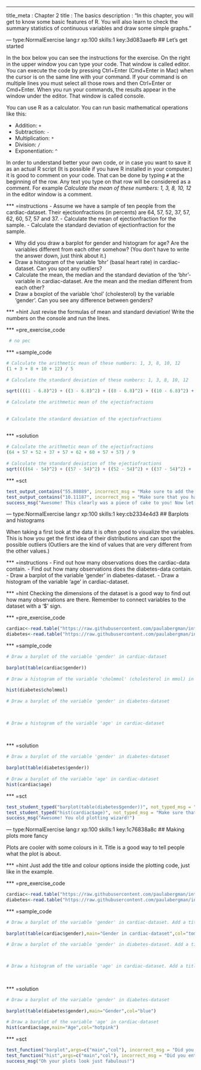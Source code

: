 --- 
title_meta  : Chapter 2
title       : The basics
description : "In this chapter, you will get to know some basic features of R. You will also learn to check the summary statistics of continuous variables and draw some simple graphs."
 
--- type:NormalExercise lang:r xp:100 skills:1 key:3d083aaefb
## Let's get started
 
In the box below you can see the instructions for the exercise. On the right in the upper window you can type your code. That window is called editor. You can execute the code by pressing Ctrl+Enter (Cmd+Enter in Mac) when the cursor is on the same line with your command. If your command is on multiple lines you must select all those rows and then Ctrl+Enter or Cmd+Enter. When you run your commands, the results appear in the window under the editor. That window is called console.
 
You can use R as a calculator. You can run basic mathematical operations like this: 
 
- Addition: `+`
- Subtraction: `-`
- Multiplication: `*`
- Division: `/`
- Exponentiation: `^`
 
In order to understand better your own code, or in case you want to save it as an actual R script (It is possible if you have R installed in your computer.) it is good to comment on your code. That can be done by typing `#` at the beginning of the row. Any text you type on that row will be considered as a comment. For example _Calculate the mean of these numbers: 1, 3, 8, 10, 12_ in the editor window is a comment.
 
*** =instructions
 - Assume we have a sample of ten people from the cardiac-dataset. Their ejectionfractions (in percents) are 64, 57, 52, 37, 57, 62, 60, 57, 57 and 37. 
 - Calculate the mean of ejectionfraction for the sample. 
 - Calculate the standard deviation of ejectionfraction for the sample. 

 - Why did you draw a barplot for gender and histogram for age? Are the variables different from each other somehow? (You don't have to write the answer down, just think about it.)
 - Draw a histogram of the variable 'bhr' (basal heart rate) in cardiac-dataset. Can you spot any outliers?
 - Calculate the mean, the median and the standard deviation of the 'bhr'-variable in cardiac-dataset. Are the mean and the median different from each other?
 - Draw a boxplot of the variable 'chol' (cholesterol) by the variable 'gender'. Can you see any difference between genders?
 
*** =hint
Just revise the formulas of mean and standard deviation! Write the numbers on the console and run the lines.
 
*** =pre_exercise_code
```{r}
 # no pec
```
 
*** =sample_code
```{r}
# Calculate the arithmetic mean of these numbers: 1, 3, 8, 10, 12
(1 + 3 + 8 + 10 + 12) / 5
 
# Calculate the standard deviation of these numbers: 1, 3, 8, 10, 12
 
sqrt((((1 - 6.8)^2) + ((3 - 6.8)^2) + ((8 - 6.8)^2) + ((10 - 6.8)^2) + ((12 - 6.8)^2)) / (5 - 1))
 
# Calculate the arithmetic mean of the ejectiofractions
 
 
# Calculate the standard deviation of the ejectiofractions
 

```
 
*** =solution
```{r}
# Calculate the arithmetic mean of the ejectiofractions
(64 + 57 + 52 + 37 + 57 + 62 + 60 + 57 + 57) / 9
 
# Calculate the standard deviation of the ejectiofractions
sqrt((((64 - 54)^2) + ((57 - 54)^2) + ((52 - 54)^2) + ((37 - 54)^2) + ((57 - 54)^2) + ((62 - 54)^2) + ((60 - 54)^2) + ((57 - 54)^2) + ((57 - 54)^2) + ((37 - 54)^2)) / (9 - 1))
```
 
*** =sct
```{r}
test_output_contains("55.88889", incorrect_msg = "Make sure to add the values together and divide them by the number of values.")
test_output_contains("10.11187", incorrect_msg = "Make sure that you have studied well the formula of standard deviation.")
success_msg("Awesome! This clearly was a piece of cake to you! Now let's move on to the next exercise.")
```

--- type:NormalExercise lang:r xp:100 skills:1 key:cb2334e4d3
## Barplots and histograms
 
When taking a first look at the data it is often good to visualize the variables. This is how you get the first idea of their distributions and can spot the possible outliers (Outliers are the kind of values that are very different from the other values.)
 
*** =instructions
 - Find out how many observations does the cardiac-data contain. 
 - Find out how many observations does the diabetes-data contain.
 - Draw a barplot of the variable 'gender' in diabetes-dataset.
 - Draw a histogram of the variable 'age' in cardiac-dataset.

*** =hint
Checking the dimensions of the dataset is a good way to find out how many observations are there. 
Remember to connect variables to the dataset with a '$' sign.
 
*** =pre_exercise_code
```{r}
cardiac<-read.table("https://raw.githubusercontent.com/paulabergman/intro-to-biostatistics-with-r/master/Cardiac.txt",header=T,row.names=1)
diabetes<-read.table("https://raw.githubusercontent.com/paulabergman/intro-to-biostatistics-with-r/master/Diabetes.txt",header=TRUE,row.names=1)
```
 
*** =sample_code
```{r}
# Draw a barplot of the variable 'gender' in cardiac-dataset
 
barplot(table(cardiac$gender))
 
# Draw a histogram of the variable 'cholmmol' (cholesterol in mmol) in diabetes-dataset
 
hist(diabetes$cholmmol)
 
# Draw a barplot of the variable 'gender' in diabetes-dataset
 

 
# Draw a histogram of the variable 'age' in cardiac-dataset
 
 
```
 
*** =solution
```{r}
# Draw a barplot of the variable 'gender' in diabetes-dataset
 
barplot(table(diabetes$gender))
 
# Draw a barplot of the variable 'age' in cardiac-dataset
hist(cardiac$age)
```
 
*** =sct
```{r}
test_student_typed("barplot(table(diabetes$gender))", not_typed_msg = "Make sure that you have added the table-command inside the barplot-command.")
test_student_typed("hist(cardiac$age)", not_typed_msg = "Make sure that you have not made any spelling mistakes.")
success_msg("Awesome! You old plotting wizard!")
```

--- type:NormalExercise lang:r xp:100 skills:1 key:1c76838a8c
## Making plots more fancy
 
Plots are cooler with some colours in it. Title is a good way to tell people what the plot is about.

*** =hint
Just add the title and colour options inside the plotting code, just like in the example.
 
*** =pre_exercise_code
```{r}
cardiac<-read.table("https://raw.githubusercontent.com/paulabergman/intro-to-biostatistics-with-r/master/Cardiac.txt",header=T,row.names=1)
diabetes<-read.table("https://raw.githubusercontent.com/paulabergman/intro-to-biostatistics-with-r/master/Diabetes.txt",header=TRUE,row.names=1)
```
 
*** =sample_code
```{r}
# Draw a barplot of the variable 'gender' in cardiac-dataset. Add a title and colour to you plot.
 
barplot(table(cardiac$gender),main="Gender in cardiac-dataset",col="tomato")

# Draw a barplot of the variable 'gender' in diabetes-dataset. Add a title and colour to you plot.
 

 
# Draw a histogram of the variable 'age' in cardiac-dataset. Add a title and colour to you plot.
 
 
```
 
*** =solution
```{r}
# Draw a barplot of the variable 'gender' in diabetes-dataset
 
barplot(table(diabetes$gender),main="Gender",col="blue")
 
# Draw a barplot of the variable 'age' in cardiac-dataset
hist(cardiac$age,main="Age",col="hotpink")
```
 
*** =sct
```{r}
test_function("barplot",args=c("main","col"), incorrect_msg = "Did you enter both title and colour options?")
test_function("hist",args=c("main","col"), incorrect_msg = "Did you enter both title and colour options?")
success_msg("Oh your plots look just fabulous!")
```
